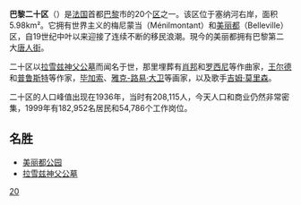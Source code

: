 {{Infobox settlement
| name                    = 巴黎二十区
| other_name              = {{lang-fr|20<sup>e</sup> arrondissement de Paris}}
| settlement_type         = [[巴黎区份|巴黎区份]]
| image_skyline           = 20e arrondissement.jpg
| image_caption           = 巴黎二十区街景
| image_map               = Paris 20e arr jms.gif
| map_caption             = 该区在[[巴黎|巴黎]]的位置
| latd =  | latm =  | lats =  | latNS = 
| longd =  | longm =  | longs =  | longEW = 
| coordinates_region      = FR
| subdivision_type        = 国家
| subdivision_name        = [[法国|法国]]
| subdivision_type1       = [[法国大区|大区]]
| subdivision_name1       = [[法蘭西島大區|法兰西岛]]
| subdivision_type2       = [[省_(法国)|省]]
| subdivision_name2       = [[巴黎|巴黎]]
| subdivision_type3       = 
| subdivision_name3       = 
| subdivision_type4       = 
| subdivision_name4       = 
| subdivision_type5       = [[市镇_(法国)|市镇]]
| subdivision_name5       = [[巴黎|巴黎]]
| leader_party            = 
| leader_title            = 
| leader_name             = 
| leader_title1           = 
| leader_name1            = 
| unit_pref               = 
| area_footnotes          = 
| area_total_km2          = 5.984
| elevation_m             = 
| elevation_max_m         = 
| elevation_min_m         = 
| population_footnotes    = 
| population_total        = 182952
| population_as_of        = 1999年3月8日普查
| population_est          = 
| pop_est_as_of           = 
| population_density_km2  = 
| population_demonym      = 
| postal_code_type        = 
| postal_code             = 
| area_code_type          = 
| area_code               = 
| blank_name_sec1         = 
| blank_info_sec1         = 
| footnotes               = 
}}
{{arrondissements}}

'''巴黎二十区'''（{{lang-fr|'''20<sup>e</sup> arrondissement de Paris'''}}）是[[法国|法国]]首都[[巴黎|巴黎]]市的20个[[巴黎区份|区]]之一。该区位于塞纳河右岸，面积5.98km²。它拥有世界主义的梅尼蒙当（Ménilmontant）和[[美丽都_(巴黎)|美丽都]]（Belleville）区，自19世纪中叶以来迎接了连续不断的移民浪潮。現今的美丽都拥有巴黎第二大[[唐人街|唐人街]]。

二十区以[[拉雪兹神父公墓|拉雪兹神父公墓]]而闻名于世，那里埋葬有[[肖邦|肖邦]]和[[罗西尼|罗西尼]]等作曲家，[[王尔德|王尔德]]和[[普鲁斯特|普鲁斯特]]等作家，[[毕加索|毕加索]]、[[雅克-路易·大卫|雅克-路易·大卫]]等画家，以及歌手[[吉姆·莫里森|吉姆·莫里森]]。

二十区的人口峰值出现在1936年，当时有208,115人，今天人口和商业仍然非常密集，1999年有182,952名居民和54,786个工作岗位。

==名胜==
* [[美丽都公园|美丽都公园]]
* [[拉雪兹神父公墓|拉雪兹神父公墓]]

{{commonscat|Paris XXe arrondissement}}

{{巴黎}}
{{coord|48|51|54.22|N|2|23|56.58|E|region:FR_type:city|display=title}}

[[Category:巴黎区份|20]]